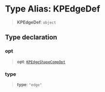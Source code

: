 # Type Alias: KPEdgeDef

> **KPEdgeDef**: `object`

## Type declaration

### opt

> **opt**: [`KPEdgeShapeCompOpt`](/api/interfaces/KPEdgeShapeCompOpt)

### type

> **type**: `"edge"`
